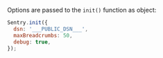 Options are passed to the `init()` function as object:

```javascript
Sentry.init({
  dsn: '___PUBLIC_DSN___',
  maxBreadcrumbs: 50,
  debug: true,
});
```
